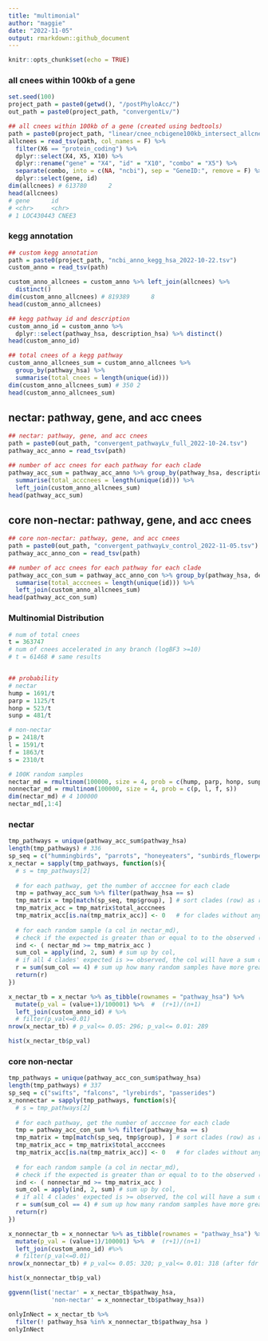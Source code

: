 ```yaml
---
title: "multimonial"
author: "maggie"
date: "2022-11-05"
output: rmarkdown::github_document
---
```


```r
knitr::opts_chunk$set(echo = TRUE)
```

### all cnees within 100kb of a gene 
```r
set.seed(100)
project_path = paste0(getwd(), "/postPhyloAcc/")
out_path = paste0(project_path, "convergentLv/")

## all cnees within 100kb of a gene (created using bedtools)
path = paste0(project_path, "linear/cnee_ncbigene100kb_intersect_allcnees.bed")
allcnees = read_tsv(path, col_names = F) %>% 
  filter(X6 == "protein_coding") %>%
  dplyr::select(X4, X5, X10) %>%
  dplyr::rename("gene" = "X4", "id" = "X10", "combo" = "X5") %>%
  separate(combo, into = c(NA, "ncbi"), sep = "GeneID:", remove = F) %>% 
  dplyr::select(gene, id) 
dim(allcnees) # 613780      2
head(allcnees)
# gene      id   
# <chr>     <chr>
# 1 LOC430443 CNEE3

```
### kegg annotation
```r
## custom kegg annotation
path = paste0(project_path, "ncbi_anno_kegg_hsa_2022-10-22.tsv")
custom_anno = read_tsv(path)

custom_anno_allcnees = custom_anno %>% left_join(allcnees) %>% 
  distinct()
dim(custom_anno_allcnees) # 819389      8
head(custom_anno_allcnees)

## kegg pathway id and description
custom_anno_id = custom_anno %>% 
  dplyr::select(pathway_hsa, description_hsa) %>% distinct()
head(custom_anno_id)

## total cnees of a kegg pathway
custom_anno_allcnees_sum = custom_anno_allcnees %>% 
  group_by(pathway_hsa) %>% 
  summarise(total_cnees = length(unique(id)))
dim(custom_anno_allcnees_sum) # 350 2
head(custom_anno_allcnees_sum)


```
## nectar: pathway, gene, and acc cnees 
```r
## nectar: pathway, gene, and acc cnees 
path = paste0(out_path, "convergent_pathwayLv_full_2022-10-24.tsv")
pathway_acc_anno = read_tsv(path)

## number of acc cnees for each pathway for each clade
pathway_acc_sum = pathway_acc_anno %>% group_by(pathway_hsa, description_hsa, group) %>% 
  summarise(total_acccnees = length(unique(id))) %>% 
  left_join(custom_anno_allcnees_sum)
head(pathway_acc_sum)
```

## core non-nectar: pathway, gene, and acc cnees 
```r
## core non-nectar: pathway, gene, and acc cnees 
path = paste0(out_path, "convergent_pathwayLv_control_2022-11-05.tsv")
pathway_acc_anno_con = read_tsv(path)

## number of acc cnees for each pathway for each clade
pathway_acc_con_sum = pathway_acc_anno_con %>% group_by(pathway_hsa, description_hsa, group) %>% 
  summarise(total_acccnees = length(unique(id))) %>% 
  left_join(custom_anno_allcnees_sum)
head(pathway_acc_con_sum)

```

### Multinomial Distribution
```r
# num of total cnees 
t = 363747 
# num of cnees accelerated in any branch (logBF3 >=10)
# t = 61468 # same results


## probability
# nectar
hump = 1691/t
parp = 1125/t
honp = 523/t
sunp = 481/t

# non-nectar
p = 2418/t
l = 1591/t
f = 1863/t
s = 2310/t

# 100K random samples
nectar_md = rmultinom(100000, size = 4, prob = c(hump, parp, honp, sunp))
nonnectar_md = rmultinom(100000, size = 4, prob = c(p, l, f, s))
dim(nectar_md) # 4 100000
nectar_md[,1:4]

```

### nectar
```r
tmp_pathways = unique(pathway_acc_sum$pathway_hsa)
length(tmp_pathways) # 336
sp_seq = c("hummingbirds", "parrots", "honeyeaters", "sunbirds_flowerpecker") # as rmultinom
x_nectar = sapply(tmp_pathways, function(s){
  # s = tmp_pathways[2]
  
  # for each pathway, get the number of acccnee for each clade
  tmp = pathway_acc_sum %>% filter(pathway_hsa == s)
  tmp_matrix = tmp[match(sp_seq, tmp$group), ] # sort clades (row) as rmultinom
  tmp_matrix_acc = tmp_matrix$total_acccnees
  tmp_matrix_acc[is.na(tmp_matrix_acc)] <- 0   # for clades without any acc. cnee, replace NA to 0
  
  # for each random sample (a col in nectar_md), 
  # check if the expected is greater than or equal to to the observed (num. acc. cnees) for each clade (row)
  ind <- ( nectar_md >= tmp_matrix_acc ) 
  sum_col = apply(ind, 2, sum) # sum up by col, 
  # if all 4 clades' expected is >= observed, the col will have a sum of 4
  r = sum(sum_col == 4) # sum up how many random samples have more greater than or equal to the observed
  return(r)
})

x_nectar_tb = x_nectar %>% as_tibble(rownames = "pathway_hsa") %>% 
  mutate(p_val = (value+1)/100001) %>%  #  (r+1)/(n+1)
  left_join(custom_anno_id) # %>% 
  # filter(p_val<=0.01)
nrow(x_nectar_tb) # p_val<= 0.05: 296; p_val<= 0.01: 289

```
```r
hist(x_nectar_tb$p_val)
```


### core non-nectar
```r
tmp_pathways = unique(pathway_acc_con_sum$pathway_hsa)
length(tmp_pathways) # 337
sp_seq = c("swifts", "falcons", "lyrebirds", "passerides")
x_nonnectar = sapply(tmp_pathways, function(s){
  # s = tmp_pathways[2]
  
  # for each pathway, get the number of acccnee for each clade
  tmp = pathway_acc_con_sum %>% filter(pathway_hsa == s)
  tmp_matrix = tmp[match(sp_seq, tmp$group), ] # sort clades (row) as rmultinom
  tmp_matrix_acc = tmp_matrix$total_acccnees
  tmp_matrix_acc[is.na(tmp_matrix_acc)] <- 0   # for clades without any acc. cnee, replace NA to 0
  
  # for each random sample (a col in nectar_md), 
  # check if the expected is greater than or equal to to the observed (num. acc. cnees) for each clade (row)
  ind <- ( nonnectar_md >= tmp_matrix_acc ) 
  sum_col = apply(ind, 2, sum) # sum up by col, 
  # if all 4 clades' expected is >= observed, the col will have a sum of 4
  r = sum(sum_col == 4) # sum up how many random samples have more greater than or equal to the observed
  return(r)
})

x_nonnectar_tb = x_nonnectar %>% as_tibble(rownames = "pathway_hsa") %>% 
  mutate(p_val = (value+1)/100001) %>%  #  (r+1)/(n+1)
  left_join(custom_anno_id) #%>% 
  # filter(p_val<=0.01)
nrow(x_nonnectar_tb) # p_val<= 0.05: 320; p_val<= 0.01: 318 (after fdr is the same)
```
```r
hist(x_nonnectar_tb$p_val)
```


```r
ggvenn(list('nectar' = x_nectar_tb$pathway_hsa,
            'non-nectar' = x_nonnectar_tb$pathway_hsa))
```
```r
onlyInNect = x_nectar_tb %>% 
  filter(! pathway_hsa %in% x_nonnectar_tb$pathway_hsa ) 
onlyInNect
```

